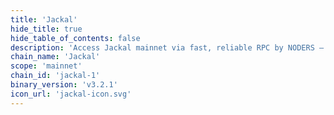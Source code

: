 ```yaml
---
title: 'Jackal'
hide_title: true
hide_table_of_contents: false
description: 'Access Jackal mainnet via fast, reliable RPC by NODERS — no limits, Omnichain-ready, and built for scalable Web3'
chain_name: 'Jackal'
scope: 'mainnet'
chain_id: 'jackal-1'
binary_version: 'v3.2.1'
icon_url: 'jackal-icon.svg'
---
```



<ChainLayout>
  <ChainHero
    name="Jackal"
    iconUrl="img/jackal-icon.svg"
    bgColor="#052253"
    scope="mainnet"
    chainId="jackal-1"
    nodeVersion="v3.2.1"
    token=""
    stakeUrl=""
    restakeUrl=""
    websiteUrl="https://www.jackalprotocol.com/"
    githubUrl="https://github.com/JackalLabs/canine-chain"
    xUrl="https://twitter.com/Jackal_Protocol"
    discordUrl="https://discord.com/invite/5GKym3p6rj"
  />

  <ProductLinks
    appUrl=""
    appImageUrl="img/products/"
    explorerUrl=""
    explorerImageUrl="img/products/"
    faucetUrl=""
  />

  <ToolsGrid
    chainName="jackal"
    scope="mainnet"
    showInstall={true}
    showUpgrade={true}
    showGenesis={true}
    showCli={true}
    showEndpoints={true}
    showStateSync={true}
    showSnapshot={true}
    showLivePeers={true}
    showSeed={true}
    showAddressBook={true}
    showExplorersList={false}
    showPublicEndpoints={false}
    showUsefulTools={false}
    showUpgradeWatcher={false}
  />

</ChainLayout>
